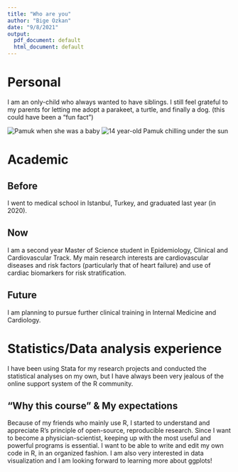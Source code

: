 ```yaml
---
title: "Who are you"
author: "Bige Ozkan"
date: "9/8/2021"
output:
  pdf_document: default
  html_document: default
---
```


# Personal

I am an only-child who always wanted to have siblings. I still feel grateful to my parents for letting me adopt a parakeet, a turtle, and finally a dog. (this could have been a "fun fact")

![Pamuk when she was a baby](/Users/bigeozkan/Documents/GitHub/biostat776-intro-bige-ozkan/biostat776-intro-bige-ozkan/pamuk_baby.jpg)
![14 year-old Pamuk chilling under the sun](/Users/bigeozkan/Documents/GitHub/biostat776-intro-bige-ozkan/biostat776-intro-bige-ozkan/pamuk_14.jpg)


# Academic

## Before

I went to medical school in Istanbul, Turkey, and graduated last year (in 2020).  

## Now

I am a second year Master of Science student in Epidemiology, Clinical and Cardiovascular Track. My main research interests are cardiovascular diseases and risk factors (particularly that of heart failure) and use of cardiac biomarkers for risk stratification.

## Future

I am planning to pursue further clinical training in Internal Medicine and Cardiology. 

# Statistics/Data analysis experience

I have been using Stata for my research projects and conducted the statistical analyses on my own, but I have always been very jealous of the online support system of the R community.  

## "Why this course" & My expectations

Because of my friends who mainly use R, I started to understand and appreciate R's principle of open-source, reproducible research. Since I want to become a physician-scientist, keeping up with the most useful and powerful programs is essential. I want to be able to write and edit my own code in R, in an organized fashion. I am also very interested in data visualization and I am looking forward to learning more about ggplots!


